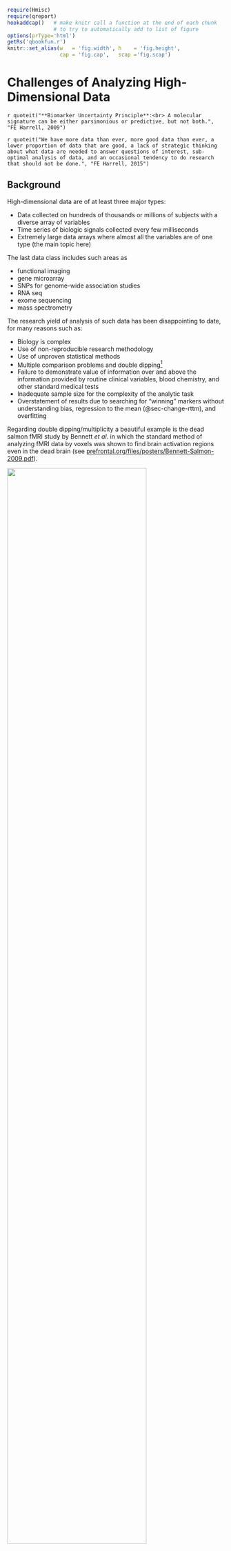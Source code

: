 ```r
require(Hmisc)
require(qreport)
hookaddcap()   # make knitr call a function at the end of each chunk
               # to try to automatically add to list of figure
options(prType='html')
getRs('qbookfun.r')
knitr::set_alias(w   = 'fig.width', h    = 'fig.height',
                 cap = 'fig.cap',   scap ='fig.scap')
```

# Challenges of Analyzing High-Dimensional Data {#sec-hdata}
`r quoteit("**Biomarker Uncertainty Principle**:<br> A molecular signature can be either parsimonious or predictive, but not both.", "FE Harrell, 2009")`

`r quoteit("We have more data than ever, more good data than ever, a lower proportion of data that are good, a lack of strategic thinking about what data are needed to answer questions of interest, sub-optimal analysis of data, and an occasional tendency to do research that should not be done.", "FE Harrell, 2015")`


## Background
High-dimensional data are of at least three major types:

* Data collected on hundreds of thousands or millions of subjects with a diverse array of variables
* Time series of biologic signals collected every few milliseconds
* Extremely large data arrays where almost all the variables are of one type (the main topic here)

The last data class includes such areas as

* functional imaging
* gene microarray
* SNPs for genome-wide association studies
* RNA seq
* exome sequencing
* mass spectrometry

The research yield of analysis of such data has been disappointing to
date, for many reasons such as:

* Biology is complex
* Use of non-reproducible research methodology
* Use of unproven statistical methods
* Multiple comparison problems and double dipping^[Double dipping refers to using the same data to test a hypothesis that was formulated from a confession from the tortured dataset.]
* Failure to demonstrate value of information over and above the information provided by routine clinical variables, blood chemistry, and other standard medical tests
* Inadequate sample size for the complexity of the analytic task
* Overstatement of results due to searching for "winning" markers without understanding bias, regression to the mean (@sec-change-rttm), and overfitting

Regarding double dipping/multiplicity a beautiful example is the dead
salmon fMRI study by Bennett _et al._ in which the standard
method of analyzing fMRI data by voxels was shown to find brain
activation regions even in the dead brain (see
[prefrontal.org/files/posters/Bennett-Salmon-2009.pdf](http://prefrontal.org/files/posters/Bennett-Salmon-2009.pdf)).

<img src="deadsalmon.png" width="80%">

_Wired_, 2009-09-18.

Unfortunately, a large number of papers in genomics and imaging
research have pretended that feature selection has no randomness, and
have validated predictions in the same dataset used to find the signals,
without informing the bootstrap or cross-validation procedure about
the data mining used to derive the model so that the resampling
procedure could repeat all feature selection steps afresh for each
resample (@amb02sel).  Only by re-running all data analysis steps
that utilized $Y$ for each resample can an unbiased estimate of future
model performance be obtained.


## Global Analytic Approaches
Let $X_{1}, X_{2}, \ldots, X_{p}$ denote an array of candidate features (gene expressions, SNPs, brain activation, etc.) and $Y$ the response, diagnosis, or patient outcome being predicted.


### One-at-a-Time Feature Screening
OaaT feature screening involves choosing a measure of association such as Pearson's $\chi^2$ statistic^[Oddly, many practitioners of OaaT choose the more conservative and much slower to compute Fisher's exact test.], computing all $p$ association measures against $Y$, and choosing those $X$ features whose association measure exceeds a threshold.
This is by far the most popular approach to feature discovery (and often to prediction, unfortunately) in genomics and functional imaging.  It is demonstrably the worst approach in terms of the reliability of the "winning" and "losing" feature selection and because it results in poor predictive ability.  The problems are due to multiple comparison problems, bias, typically high false negative rates, and to the fact that most features "travel in packs", i.e., act in networks rather than individually.  As if OaaT could not get any worse, many practitioners create "risk scores" by simply adding together individual regression coefficients computed from individual "winning" $X$ features without regard to the correlation structure of the $X$s.  This gives far too much weight to the selected $X$s that are co-linear with each other.

There is a false belief that preventing a high false discovery rate solves the problems of OaaT.  Most researchers fail to consider, among other things, the high false negative rate caused by their design and sample size.

OaaT results in highly overestimated effect sizes for winners, due to
double dipping.


#### Multiplicity Corrections
In the belief that false positive discoveries are less desirable than
missed discoveries, researchers employ multiplicity corrections to
$P$-values arising from testing a large number of associations with
$Y$.  The most conservative approach uses the addition or Bonferroni
inequality to control the _family-wise error risk_ which is the
probability of getting _any_ false positive association when the global
null hypothesis that there are no true associations with $Y$ holds.
This can be carried out by testing the $p$ associations against
$\frac{\alpha}{p}$ where $\alpha=0.05$ for example.  A less
conservative approach uses the _false discovery rate_ (FDR),
better labeled the _false discovery risk_ or _false discovery probability_.  Here one controls the fraction of false
positive associations.  For example one sets the critical value for
association statistics to a less severe threshold than dictated by
Bonferroni's inequality, by allowing $\frac{1}{10}^{\mathrm th}$ of
the claimed associations (those with the smallest $P$-values) to be
false positives.

It is an irony that the attempt to control for multiplicity has led
not only to missed discoveries and abandonment of whole research areas
but has resulted in increased bias in the "discovered" features'
effect estimates.  When using stepwise regression, the bias in
regression coeffients comes not from multiplicity problems arising
when experimentwise $\alpha=0.05$ is used throughout but from using an
$\alpha$ cutoff $< \frac{1}{2}$ for selecting variables.  By selecting
variables on the basis of small $P$-values, many of the selected
variables were selected because their effects were overestimated, then
regression to the mean sets in.

Concentrating on false discovery probabilities and ignoring false non-discovery probabilities is a mistake.  Confidence in selecting "winners" and "losers" should come for example from narrow confidence intervals for ranks of feature importance as discussed below.


### Forward Stepwise Variable Selection
Forward stepwise variable selection that does an initial
screening of all the features, adds the most significant one, then
attempts to add the next most significant feature, after adjusting
for the first one, and so on.  This approach is unreliable.  It is
only better than OaaT in two ways: (1) a feature that did not meet the
threshold for the association with $Y$ without adjusting for other
features may become stronger after the selection of other features at
earlier steps, and (2) the resulting risk score accounts for
co-linearities of selected features.  On the downside, co-linearities
make feature selection almost randomly choose features from correlated
sets of $X$s, and tiny changes in the dataset will result in different
selected features.


### Ranking and Selection
Feature discovery is really a ranking and selection problem.  But ranking and selection methods are almost never used.  An example bootstrap analysis on simulated data is presented later.  This involves sampling with replacement from the combined $(X, Y)$ dataset and recomputing for each bootstrap repetition the $p$ association measures for the $p$ candidate $X$s.  The $p$ association measures are ranked.  The ranking of each feature across bootstrap resamples is tracked, and a 0.95 confidence interval for the rank is derived by computing the 0.025 and 0.975 quantiles of the estimated ranks.

This approach puts OaaT in an honest context that fully admits the true difficulty of the task, including the high cost of the false negative rate (low power).  Suppose that features are ranked so that a low ranking means weak estimated association and a high ranking means strong association.  If one were to consider features to have "passed the screen" if their lower 0.95 confidence limit for their rank exceeds a threshold, and only dismisses features from further consideration if the upper confidence limit for their rank falls below a threshold, there would correctly be a large middle ground where features are not declared either winners or losers, and the researcher would be able to only make conclusions that are supported by the data.  Readers of the classic _Absence of Evidence_ paper @alt95abs will recognize that this ranking approach solves the problem.

An example of bootstrap confidence intervals where multivariable modeling was used rather than OaaT association measures is in the course notes for _Regression Modeling Strategies_, Section 5.4.  An example where the bootstrap is used in the context of OaaT is below.


### Joint modeling of All Features Simultaneously using Shrinkage
This approach uses multivariable regression models along with penalized maximum likelihood estimation, random effects / hierarchical modeling, or skeptical Bayesian prior distributions for adjusted effects of all $p$ $X$ features simultaneously.  Feature effects (e.g., log odds ratios) are discounted so as to prevent overfitting/over-interpretation and to allow these effects to be trusted out of context.  The result is a high-dimensional regression model that is likely to provide well-calibrated absolute risk estimates and near-optimum predictive ability.  Some of the penalization methods used are

1. lasso: a penalty on the absolute value of regression coefficient that highly favors zero as an estimate.  This results in a large number of estimated coefficients being exactly zero, i.e., results in feature selection.  The resulting parsimony may be illusory: bootstrap repetition may expose the list of "selected" features to be highly unstable.
1. ridge regression (penalty function that is quadratic in the regression coefficients): does not result in a parsimoneous model but is likely to have the highest predictive value
1. elastic net: a combination of lasso and quadratic penalty that has some parsimony but has better predictive ability than the lasso.  The difficulty is simultaneously choosing two penalty parameters (one for absolute value of $\beta$s, one for their sum of squares).


### Random Forest
This is an approach that solves some of the incredible instability and low predictive power of individual regression trees.  The basic idea of random forest is that one fits a regression tree using recursive partitioning (CART) on multiple random samples of **candidate features**.  Multiple trees are combined.  The result is no longer a tree; it is an uninterpretable black box.  But in a way it automatically incorporates shrinkage and is often competitive with other methods in predictive discriminantion.  **However** random forests typically have unacceptable absolute predictive accuracy as reflected by calibration curves that are far from the line of identity, due to overfitting.

There is evidence that minimal-assumption methods such as random
forests are "data hungry", requiring as many as 200 events per
candidate variable for their apparent predictive discrimination to not
decline when evaluated in a new sample @plo14mod.


### Data Reduction Followed by Traditional Regression Modeling
This approach uses techniques such as principle component analysis (PCA) whereby a large number of candidate $X$s are reduced to a few summary scores.  PCA is based on additively combining features so as to maximize the variation of the whole set of features that is explained by the summary score.  A small number of PCA scores are then put into an ordinary regression model (e.g., binary logistic model) to predict $Y$.  The result is sometimes satisfactory though no easier to interpret than shrinkage methods.


### Model Approximation
Also called _pre-conditioning_, this method is general-purpose and promising (@pau08pre,@she04inf,@amb02sim).  One takes a well-performing black box (e.g., random forest or full penalized regression with $p$ features) that generates predicted responses $\hat{Y}$ and incorporates the right amount of shrinkage to make the predictions well-calibrated.  Then try to find a smaller set of $X$s that can represent $\hat{Y}$ with high accuracy (e.g., $R^{2} \geq 0.9$).  Forward stepwise variable selection may be used for this purpose^[Here one is developing a mechanistic prediction where the true $R^{2}$ is 1.0.}. This sub-model is an approximation to the "gold-standard" full black box.  The ability to find a well-performing approximation is a test of whether the predictive signal is parsimoneous.  If one requires 500 $X$s to achieve an $R^{2} \geq 0.9$ in predicting the gold-standard predictions $\hat{Y}$, then it is not possible to be parsimoneous and predictive.

A major advantage of model approximation is that if the original complex model was well calibrated by using appropriate shrinkage, the smaller approximate model inherits that shrinkage.


### Incorporating Biology into High-Dimensional Regression Models
This approach is likely to result in the most trustworthy discoveries as well as the best predictive accuracy, if existing biological knowledge is adequate for specification of model structure.  This is a structured shrinkage method where pathway (e.g., gene pathway) information is inserted directly in the model.  One may encode multiple paths into a simultaneous regression model such that genes are "connected" to other genes in the same pathway.  This allows an
  entire path to be emphasized or de-emphasized.


## Simulated Examples
Monte Carlo simulation, when done in a realistic fashion, has the
great advantage that one knows the truth, i.e., the true model and
values of model parameters from which the artificial population was
simulated.  Then any derived model or estimates can be compared to the
known truth.  Also with simulation, one can easily change the sample
size being simulated so that the effect of sample size can be studied
and an adequate sample size that leads to reliable results can be
computed.  One can also easily change the dimensionality of the features.


### Simulation To Understand Needed Sample Sizes {#sec-hdata-simor}

One of the most common association measures used in genomic studies is
the odds ratio.  As shown in @sec-prop-rem and
@fig-prop-mmeor , the odds
ratio (OR) is very difficult to estimate when the outcome is rare or when a
binary predictive feature has a prevalence far from $\frac{1}{2}$.
That is for the case when only a single pre-specified is estimated.
When screening multiple features for interesting associations, one is
effectively estimating a large number of ORs, and in order to make
correct decisions about which features are promising and which aren't,
one must be able to control the margins of error of the entire set of
OR estimates.

In the following simulation consider varying sample size $n$ and
number of candidate features $p$.  We simulate $p$ binary features
with known true ORs against the diagnosis or outcome $Y$.  The
true unknown ORs are assumed to have a normal$(\mu=0,\sigma=0.25)$
distribution.  We want to judge the ability to jointly estimate $p$
associations and to rank order features by observed associations.  The analysis
that is simulated does not examine multiple $X$s simultaneously, so we save time
by simulating just the total numbers of zeros and ones for each $X$, given $Y$.

```r
# For a vector of n binary outcomes y, simulates p binary features
# x that have a p-vector of fixed prevalences | y=0 of prev and are connected
# to y by a p-vector of true population odds ratios ors.
# Estimates the p odds ratios against the simulated outcomes and
# returns a data frame summarizing the information
#
# Note: the odds ratio for x predicting y is the same as the odds ratio
# for y predicting x.  y is simulated first so that all features will
# be analyzed against the same outcomes

sim <- function(y, prev, or) {
  n <- length(y)
  p <- length(prev)
  if(p != length(or)) stop('prev and or must have the same length')

  # prev = Pr(x=1 | y=0); let the odds for this be oprev = prev / (1-prev)
  # or = odds(x=1 | y=1) / oprev
  # Pr(x=1 | y=1) = oprev / ((1 / or) + oprev)

  oprev <- prev / (1 - prev)
  p1 <- oprev / ((1 / or) + oprev)
  n0 <- sum(y == 0)
  n1 <- sum(y == 1)
  # For n0 observations sample x so that Pr(x=0 | y=0) = prev
  nxy0 <- rbinom(p, size=n0, prob=prev)
  nxy1 <- rbinom(p, size=n1, prob=p1)

  # Compute p sample odds ratios
  sor <- (n0 - nxy0) * nxy1 / (nxy0 * (n1 - nxy1))
  g <- function(x) ifelse(x >= 1, x, 1 / x)
  r1 <- rank(sor)[which.max(or) ] / p
  r2 <- rank(or) [which.max(sor)] / p
  h <- function(u, lab) { u <- factor(u); levels(u) <- paste0(lab, ':', levels(u)); u}
  data.frame(prev, or, nx=nxy0 / n0, obsprev0=(nxy0 + nxy1) / n,
             obsprev=nxy1 / (nxy0 + nxy1), obsor=sor, n=n,
             N       =h(n, 'n'),
             Features=h(p, 'Features'),
             mmoe    =quantile(g(sor / or), 0.90, na.rm=TRUE),
             obsranktrue=r1, truerankobs=r2,
             rho=cor(sor, or, method='spearman', use='pair'))
}
```

```r
U <- NULL
set.seed(1)
for(n in c(50, 100, 250, 500, 1000, 2000)) {
  for(p in c(10, 50, 500, 1000, 2000)) {
    for(yprev in c(.1, .3)) {
      y <- rbinom(n, 1, yprev)
      prev <- runif(p, .05, .5)
      or <- exp(rnorm(p, 0, .25))
      u <- cbind(sim(y, prev, or),
                 Yprev=paste('Prevalence of Outcome', yprev, sep=':'))
      U <- rbind(U, u)
    }
  }
}
with(U, tapply(obsprev, Yprev, mean, na.rm=TRUE))
```

In the plots below gray lines show the line of identity.

```r
require(ggplot2)
pl <- function(yprev) {
  br <- c(.01, .1, .5, 1, 2.5, 5, 25, 100)
  ggplot(subset(U, Yprev==paste0('Prevalence of Outcome:', yprev)),
         aes(x=or, y=obsor)) +
         stat_binhex(aes(fill=cut2(..count.., g=25)), bins=40) +
         facet_grid(Features ~ N) +
         ggtitle(paste('Prevalence of Outcome', yprev, sep=':')) +
         xlab('True ORs') + ylab('Estimated ORs') +
         scale_x_log10(breaks=br) + scale_y_log10(breaks=br) +
         guides(fill=guide_legend(title='Frequency')) +
         theme(axis.text.x = element_text(size = rel(0.8), angle=-45,
                                    hjust=0, vjust=1)) +
         geom_abline(col='gray')
}
pl(0.1)
```

```r
pl(0.3)
```

The last two figures use a log scale for the $y$-axis (estimated odds
ratios), so the errors in estimating the odds ratios are quite
severe.  For a sample size of $n=50$ one cannot even estimate a single
pre-specified odds ratio.  To be able to accurately assess 10 ORs (10
candidate features) requires about $n=1000$.  To assess 2000 features,
a sample size of $n=2000$ seems adequate only for the very smallest
and very largest true ORs.

The plot below summarizes the previous plots by computing the 0.9 quantile of
the multiplicative margin of error (fold change) over the whole set of estimated
odds ratios, ignoring direction.

```r
ggplot(U, aes(x=n, y=mmoe)) + geom_point() + facet_grid(Features ~ Yprev) +
  geom_hline(aes(yintercept=1.5, col='red')) +
  ylim(1, 10) +
  ylab('0.9 Quantile of Multiplicative Margin of Error in OR Across Features')
```

Horizontal red lines depict a multiplicative margin of error (MMOE) of
1.5 which may be considered the minimally acceptable error in
estimating odds ratios.  This was largely achieved with $n=1000$ for a
low-incidence $Y$, and $n=500$ for a moderate-incidence $Y$.

Another way to summarize the results is to compute the Spearman rank correlation
between estimated and true underlying odds ratios over the entire set of
estimates.

```r
ggplot(U, aes(x=n, y=rho)) + geom_point() +
  facet_grid(Features ~ Yprev) +
  ylab(expression(paste('Spearman ', rho, ' Rank Correlation Between ',
                        OR, ' and ', hat(OR), ' Across Features')))
```
One may desire a correlation with the truth of say 0.8 and can solve
for the needed sample size.


### Bootstrap Analysis for One Simulated Dataset
Suppose that one wanted to test $p$ candidate features and select the
most "significant" one for a validation study.  How likely is the
apparently "best" one to be truly the best?  What is a confidence
interval for the rank of this "winner"?  How much bias in the OR
does the selection process create?  The bootstrap can be used to
answer all of these questions without needing to assume anything about
true population parameter values.  The bootstrap can take into account
many sources of uncertainty.  We use the bootstrap to estimate the
bias in the apparent highest and apparent lowest odds ratios---the two
"winners".  The sample size of the simulated data is 600 subjects
and there are 300 candidate features.

The bootstrap is based on sampling with replacement from the rows of the entire
data matrix $(X, Y)$.  In order to sample from the rows we need to generate raw
data, not just numbers of "successes" and "failures" as in the last
simulation.

```r
# Function to simulate the raw data
# prev is the vector of prevalences of x when y=0 as before
# yprev is the overall prevalence of y
# n is the sample size
# or is the vector of true odds ratios
sim <- function(n, yprev, prev, or) {
  y <- rbinom(n, 1, yprev)
  p <- length(prev)
  if(p != length(or)) stop('prev and or must have the same length')

  # prev = Pr(x=1 | y=0); let the odds for this be oprev = prev / (1-prev)
  # or = odds(x=1 | y=1) / oprev
  # Pr(x=1 | y=1) = oprev / ((1 / or) + oprev)

  oprev <- prev / (1 - prev)
  p1 <- oprev / ((1 / or) + oprev)
  x <- matrix(NA, nrow=n, ncol=p)
  for(j in 1 : p)
  	x[, j] <- ifelse(y == 1, rbinom(n, 1, prob = p1[j]  ),
                             rbinom(n, 1, prob = prev[j]))
  list(x=x, y=y)
}

# Function to compute the sample odds ratios given x matrix and y vector
ors <- function(x, y) {
  p <- ncol(x)
  or <- numeric(p)
  for(j in 1 : p) {
    f <- table(x[, j], y)
    or[j] <- f[2, 2] * f[1, 1] / (f[1, 2] * f[2, 1])
  }
  or
}
```

```r
# Generate sample of size 600 with 300 features
# Log odds ratios have a normal distribution with mean 0 SD 0.3
# x have a random prevalence uniform [0.05, 0.5]
# y has prevalence 0.3

set.seed(188)
n <- 600; p <- 300
prev <- runif(p, .05, .5)
or   <- exp(rnorm(p, 0, .3))
z    <- sim(n, 0.3, prev, or)

# Compute estimated ORs
x <- z$x;   y <- z$y
sor <- ors(x, y)
# Show how estimates related to true ORs
ggplot(data.frame(or, sor), aes(x=or, y=sor)) + geom_point() +
  xlab('True OR') + ylab('Estimated OR')

# Print the largest estimated OR and its column number,
# and corresponding true OR, and similarly for the smallest.
largest   <- max(sor)
imax      <- which.max(sor)
true.imax <- or[imax]
mmoe.imax <- largest / true.imax
smallest  <- min(sor)
imin      <- which.min(sor)
true.imin <- or[imin]
mmoe.imin <- smallest / true.imin
cat('\nLargest observed OR\n')
cat('OR:', round(largest, 2), '  Feature #', imax, '  True OR:',
    round(true.imax, 2), '  MMOE:', round(mmoe.imax, 2), '\n')
cat('Rank of winning feature among true ORs:', sum(or <= or[imax]), '\n\n')
cat('Smallest observed OR\n')
cat('OR:', round(smallest, 2), '  Feature #', imin, '  True OR:',
    round(true.imin, 2), '  MMOE:', round(mmoe.imin, 2), '\n')
```

Next use the bootstrap to get an estimate of the MMOE for the observed
largest OR, and a 0.95 confidence
interval for the true unknown rank of the largest observed OR from
among all the features.  1000 bootstrap resamples are drawn.  In
estimating the MMOE we are estimating bias in the largest log odds
ratio when a new "largest" OR is found in each bootstrap resample.
That estimated OR is compared to the OR evaluated in the whole sample
for the same column number.  This is also done for the "smallest" OR.

```r
set.seed(11)
B <- 1000
ranksS <- ranksL <- mmoeS <- mmoeL <- numeric(B)

for(k in 1 : B) {
  # Draw a sample of size n with replacement
  i <- sample(1 : n, n, replace=TRUE)
  # Compute sample ORs on the new sample
  bor      <- ors(x[i, ], y[i])
  blargest <- max(bor)
  bmax     <- which.max(bor)
  ranksL[k] <- sum(bor <= largest)
  mmoeL[k]  <- blargest / sor[bmax]
  bsmallest <- min(bor)
  bmin      <- which.min(bor)
  ranksS[k] <- sum(bor <= smallest)
  mmoeS[k]  <- bsmallest / sor[bmin]
}
```

The bootstrap geometric mean MMOE for the smallest odds ratio was zero
due to small frequencies in some $X$s.  The median bootstrap MMOE was
used to bias-correct the observed smallest OR, while the geometric
mean was used for the largest.

```r
pr <- function(which, ranks, mmoe, mmoe.true, estor, or.true) {
  gm <- exp(mean(log(mmoe)))
  cat(which, 'OR\n')
  cat('CL for rank:', quantile(ranks, c(0.025, 0.975)),
      '  Median MMOE:', round(median(mmoe), 2),
      '  Geometric mean MMOE:', round(gm, 2),
      '\nTrue MMOE:', round(mmoe.true, 2), '\n')
  bmmoe <- if(which == 'Largest') gm else median(mmoe)
  cat('Bootstrap bias-corrected', tolower(which), 'OR:',
      round(estor / bmmoe, 2),
      '  Original OR:', round(estor, 2),
      '  True OR:', round(or.true, 2),
      '\n\n')
}
pr('Largest',  ranksL, mmoeL, mmoe.imax, largest,  true.imax)
pr('Smallest', ranksS, mmoeS, mmoe.imin, smallest, true.imin)
```

The bootstrap bias-corrected ORs took the observed extreme ORs and
multiplied them by their respective bootstrap geometric mean or median
MMOEs.  The bias-corrected estimates are closer to the true ORs.

The data are consistent with the observed smallest OR truly being in the
bottom 5 and the observed largest OR truly being in the top 7.

Here is some example wording that could be used in a statistical
analysis plan: We did not evaluate the probability that non-selected genes
are truly unimportant but will accompany the planned gene screening
results with a bootstrap analysis to compute 0.95 confidence intervals
for the rank of each gene, using a non-directional measure of
association when ranking.  The "winning" genes will have high ranks in
competing with each other (by definition) but if the lower confidence
limits include mid- to low-level ranks the uncertainty of these
winners will be noted.  Conversely, if the upper confidence intervals
of ranks of "losers" extend well into the ranks of "winners", the
uncertainty associated with our ability to rule out "losers" for
further investigation will be noted.

### Sample Size to Estimate a Correlation Matrix {#sec-hdata-rmatrix}

An abstraction of many of the tasks involved in both unsupervised learning (observation clustering, variable clustering, latent trait analysis, principal components, etc.) and supervised learning (statistical regression models or machine learning to predict outcomes) is the estimation of a correlation matrix involving potential predictors and outcomes.  Even with linear regression where one is interested in estimating $p$ regression coefficients $\beta$ plus an intercept, one must deal with collinearities in order to estimate $\beta$ well.  This involves inverting the matrix of all sums of squares and cross-products of the predictors, so again it is akin to estimating a large correlation matrix.

@sec-corr-n showed how to estimate the sample size needed to estimate a single linear or Spearman correlation coefficient $r$ to within a given margin of error.  A simple summary of what is in that section is that $n=300$ is required to estimate $r$ to within a margin of error of $\pm 0.1$ with 0.95 confidence.  Consider now the estimation of an entire correlation matrix involving $p$ continuous variables, which gives rise to $\frac{p(p-1)}{2}$ distinct $r$ values to estimate.

True correlation coefficients close to zero are the most difficult to estimate (have the lowest precision of the estimated $r$s), so consider the situation in which all $p$ variables are uncorrelated.  Every $r$ value should be zero, but random chance leads to very erroneously large coefficient estimates for small $n$.  Quantify the estimation error for an entire matrix by considering the maximum absolute $r$ over the $\frac{p(p-1)}{2}$ pairs of variables.  Simulate data from normal distributions for given $n$ and $p$, drawing 250 random samples for each $n, p$ combination.  Compute the mean of the maximum absolute correlation coefficients over the 250 simulations.  The results are shown below.  [See [this](https://hbiostat.org/rflow/sim.html#fig-sim-corr) for the simulation code.]{.aside}

```r
#| label: fig-hdata-corr
#| fig-cap: Average over 250 simulations of $\frac{p(p-1)}{2}$ maximum absolute correlation coefficients for various sample sizes $n$ and number of variables $p$
#| fig-scap: Average of maximum absolute correlation coefficients
w <- readRDS('rflow-simcorr.rds')
ggplot(w, aes(x=n, y=r, col=factor(p))) + geom_line() +
       ylim(0, 0.4) +
       guides(color=guide_legend(title='p')) +
       ylab('Mean Maximum |r|')
```

The bottom curve is for $p=10$ variables, i.e., for estimating all 45 $r$s among them.  The minimum acceptable sample size $n$ may be taken as about $n=700$ as this leads to a maximum correlation estimation error of 0.1.  The error is cut in half for $n=2000$.  The top curve, for $p=500$ variables, leads to selection of $n=2000$ as a minimum sample size for sufficiently accurate estimation of the entire correlation matrix, with $n=4000$ improving precision further by about $\frac{1}{4}$.  For most studies, $p=500$ may be thought of as the largest unstructured (e.g., not informed by biological pathways) problem that can be reliably studied.  For a sample size of $n=500$ it may be unreliable to study more than 10 variables in free-form.

### One-at-a-Time Bootstrap Feature Selection {#sec-hdata-oaat}

When there is a large number of candidate features it is computationally difficult to fit penalized models containing all features simultaneously.  We may resort to assessing the predictive value of each feature on its own, adjusted for a fixed set of covariates.  Bootstrapping this process to get confidence intervals on importance ranks of all candidate features is easy.  In the following example we simulate a binary response variable that is partially predicted by age, and we include each of 400 binary features in a model with age.  The features are assumed to have log odds ratios following a Gaussian distribution with mean zero and standard deviation 0.25.  The importance measure we'll use is the gold standard model likelihood ratio $\chi^2$ statistic with 2 d.f.  It does not matter that this statistic counts the age effect, as we will be comparing all the 2 d.f. statistics with different features in the model but with age always present.

First simulate the data, with a sample size of 500.  Put the features into a $500\times 400$ matrix.  The simulated data use a model with all effects included simultaneously even though we won't analyze the data this way. Features are assumed to be independent and to have prevalence 0.5.

```r
require(rms)
n <- 500   # number of subjects
p <- 400   # number of candidate features
B <- 300   # number of bootstrap repetitions
set.seed(9)
age   <- rnorm(n, 50, 8)  # Gaussian distribution for age
betas <- rnorm(p, 0, 0.15)
X     <- matrix(rbinom(n * p, 1, 0.5), nrow=n)
xb    <- 0.07 * (age - 50) + (X - 0.5) %*% betas
y     <- rbinom(n, 1, plogis(xb))
# Function to compute ranks of 2 d.f. LR chi-square over p features
r <- function(s = 1 : n, pl=FALSE) {
  chisq <- numeric(p)
  for(j in 1 : p) {
    d <- data.frame(age, y, x=X[,j])[s, ]
    f <- lrm(y ~ age + x, data=d)
    chisq[j] <- f$stats['Model L.R.']
  }
  if(pl) hist(chisq, nclass=30, xlab='2 d.f. Chi-squares', main='')
  rank(chisq)
}
# Using the original sample, plot the chi-square ranks against true betas
orig.ranks <- r(pl=TRUE)
plot(betas, orig.ranks, xlab=expression(beta), ylab='Rank')
```

The last plot is a sign of how difficult it is to select winners from among 400 competing features when the sample size is not huge.  There is no apparent relationship between model strength and true feature regression coefficients.

Now bootstrap the process 300 times to get bootstrap nonparametric percentile confidence intervals for ranks.

```r
set.seed(11)
g <- function() {
  R <- matrix(NA, nrow=B, ncol=p)
  for(i in 1 : B) R[i, ] <- r(sample(n, replace=TRUE))
  R
}
R <- runifChanged(g)  # run time 6m
```

Compute 400 0.95 confidence intervals for ranks.

```r
ci <- apply(R, 2, quantile, c(0.025, 0.975))
winner <- which.max(orig.ranks)
```

Plotting these 400 confidence intervals fully reveals the difficulty of the task.  But for our purposes it suffices to show the confidence interval for the apparent winning feature, which is feature number `r winner`.  Let's first compute the age-adjusted $\chi^2$ for this feature. 

```r
x <- X[, winner]
f <- lrm(y ~ age + x, x=TRUE, y=TRUE)
anova(f, test='LR')
```

The p-value for this feature would not survive a Bonferroni adjustment for 400 comparisons.  The bootstrap confidence interval for the importance rank of the feature is 
```r
ci[, winner]
```

The winner was replicated as the winner in at least 2.5% of the bootstrap resamples, but the lower confidence interval shows that the data are consistent with the winner almost being in the lower half of the 400 features' importance.

```r
saveCap('20')
```
